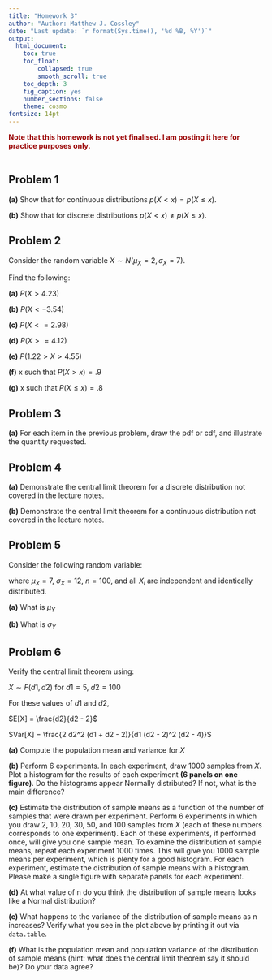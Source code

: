 ```yaml
---
title: "Homework 3"
author: "Author: Matthew J. Cossley"
date: "Last update: `r format(Sys.time(), '%d %B, %Y')`"
output:
  html_document:
    toc: true
    toc_float:
        collapsed: true
        smooth_scroll: true
    toc_depth: 3
    fig_caption: yes
    number_sections: false
    theme: cosmo
fontsize: 14pt
---
```


<div style="color:#990000">
**Note that this homework is not yet finalised. I am posting
it here for practice purposes only.**
<br></br>
</div>

<style type="text/css">
.table {

    width: 40%;

***
</style>


## Problem 1

**(a)** Show that for continuous distributions $p(X<x)=p(X≤x)$.

**(b)** Show that for discrete distributions $p(X<x) \neq p(X≤x)$.


## Problem 2

Consider the random variable $X \sim N(\mu_X=2, \sigma_X=7)$.

Find the following:

**(a)** $P(X > 4.23)$

**(b)** $P(X < -3.54)$

**(c)** $P(X <= 2.98)$

**(d)** $P(X >= 4.12)$

**(e)** $P(1.22 > X > 4.55)$

**(f)** x such that $P(X>x) = .9$

**(g)** x such that $P(X \leq x) = .8$


## Problem 3

**(a)** For each item in the previous problem, draw the pdf or cdf, and
  illustrate the quantity requested.


## Problem 4

**(a)** Demonstrate the central limit theorem for a discrete distribution not
  covered in the lecture notes.

**(b)** Demonstrate the central limit theorem for a continuous distribution not
  covered in the lecture notes.


## Problem 5

Consider the following random variable:

\begin{align}
Y &= \sum_{i=1}^{n} i X_{i} \\
  &= X_1 + 2 X_2 + 3 X_3 + \ldots + n X_n
\end{align}

where $\mu_{X}=7$, $\sigma_{X}=12$, $n=100$, and all $X_i$ are independent and
identically distributed.

**(a)** What is $\mu_{Y}$

**(b)** What is $\sigma_{Y}$


## Problem 6

Verify the central limit theorem using:

$X \sim F(d1, d2)$ for $d1=5$, $d2=100$

For these values of $d1$ and $d2$,

$E[X] = \frac{d2}{d2 - 2}$

$Var[X] = \frac{2 d2^2 (d1 + d2 - 2)}{d1 (d2 - 2)^2 (d2 - 4)}$

**(a)** Compute the population mean and variance for $X$

**(b)** Perform 6 experiments. In each experiment, draw 1000 samples from $X$.
Plot a histogram for the results of each experiment **(6 panels on one figure)**.
Do the histograms appear Normally distributed? If not, what is the main
difference?

**(c)** Estimate the distribution of sample means as a function of the number of
samples that were drawn per experiment. Perform 6 experiments in which you draw
2, 10, 20, 30, 50, and 100 samples from $X$ (each of these numbers corresponds
to one experiment). Each of these experiments, if performed once, will give you
one sample mean. To examine the distribution of sample means, repeat each
experiment 1000 times. This will give you 1000 sample means per experiment,
which is plenty for a good histogram. For each experiment, estimate the
distribution of sample means with a histogram. Please make a single figure with
separate panels for each experiment.

**(d)** At what value of n do you think the distribution of sample means looks
like a Normal distribution?

**(e)** What happens to the variance of the distribution of sample means as n
increases? Verify what you see in the plot above by printing it out via
`data.table`.

**(f)** What is the population mean and population variance of the distribution
of sample means (hint: what does the central limit theorem say it should be)?
Do your data agree?

